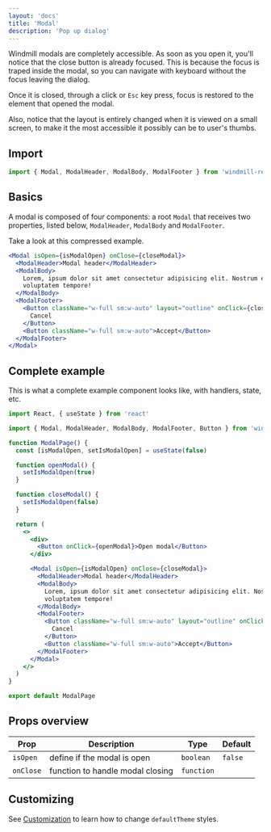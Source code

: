 ```yaml
---
layout: 'docs'
title: 'Modal'
description: 'Pop up dialog'
---
```



Windmill modals are completely accessible. As soon as you open it, you'll notice that the close button is already focused. This is because the focus is traped inside the modal, so you can navigate with keyboard without the focus leaving the dialog.

Once it is closed, through a click or `Esc` key press, focus is restored to the element that opened the modal.

Also, notice that the layout is entirely changed when it is viewed on a small screen, to make it the most accessible it possibly can be to user's thumbs.

## Import

```jsx
import { Modal, ModalHeader, ModalBody, ModalFooter } from 'windmill-react-ui'
```

## Basics

A modal is composed of four components: a root `Modal` that receives two properties, listed below, `ModalHeader`, `ModalBody` and `ModalFooter`.

Take a look at this compressed example.

<ModalPage />

```jsx
<Modal isOpen={isModalOpen} onClose={closeModal}>
  <ModalHeader>Modal header</ModalHeader>
  <ModalBody>
    Lorem, ipsum dolor sit amet consectetur adipisicing elit. Nostrum et eligendi repudiandae
    voluptatem tempore!
  </ModalBody>
  <ModalFooter>
    <Button className="w-full sm:w-auto" layout="outline" onClick={closeModal}>
      Cancel
    </Button>
    <Button className="w-full sm:w-auto">Accept</Button>
  </ModalFooter>
</Modal>
```

## Complete example

This is what a complete example component looks like, with handlers, state, etc.

```jsx title=ModalPage.js
import React, { useState } from 'react'

import { Modal, ModalHeader, ModalBody, ModalFooter, Button } from 'windmill-react-ui'

function ModalPage() {
  const [isModalOpen, setIsModalOpen] = useState(false)

  function openModal() {
    setIsModalOpen(true)
  }

  function closeModal() {
    setIsModalOpen(false)
  }

  return (
    <>
      <div>
        <Button onClick={openModal}>Open modal</Button>
      </div>

      <Modal isOpen={isModalOpen} onClose={closeModal}>
        <ModalHeader>Modal header</ModalHeader>
        <ModalBody>
          Lorem, ipsum dolor sit amet consectetur adipisicing elit. Nostrum et eligendi repudiandae
          voluptatem tempore!
        </ModalBody>
        <ModalFooter>
          <Button className="w-full sm:w-auto" layout="outline" onClick={closeModal}>
            Cancel
          </Button>
          <Button className="w-full sm:w-auto">Accept</Button>
        </ModalFooter>
      </Modal>
    </>
  )
}

export default ModalPage
```

## Props overview

| Prop      | Description                      | Type       | Default |
| --------- | -------------------------------- | ---------- | ------- |
| `isOpen`  | define if the modal is open      | `boolean`  | `false` |
| `onClose` | function to handle modal closing | `function` |         |

## Customizing

See [Customization](../customization) to learn how to change `defaultTheme` styles.
